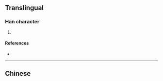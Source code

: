 {{character info/new}}
{{character info/new|0xfa98}}
==Translingual==

===Han character===
{{Han char|rn=85|rad=水|as=10|sn=13|four=|canj=EBOU|ids=⿰氵䍃}}

# {{defn|Han|sort=水10}}

====References====
* {{Han ref|kx=0643.241|dkj=18065|dj=1050.210|hdz=31702.070|uh=6EDB|ud=28379}}

----

==Chinese==
{{zh-see|淫|v}}